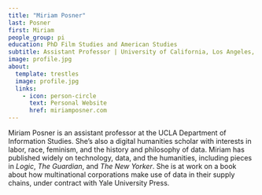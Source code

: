 ```yaml
---
title: "Miriam Posner"
last: Posner
first: Miriam
people_group: pi
education: PhD Film Studies and American Studies
subtitle: Assistant Professor | University of California, Los Angeles, Department of Information Studies
image: profile.jpg
about:
  template: trestles
  image: profile.jpg
  links:
    - icon: person-circle
      text: Personal Website
      href: miriamposner.com
---
```


Miriam Posner is an assistant professor at the UCLA Department of Information Studies. She’s also a digital humanities scholar with interests in labor, race, feminism, and the history and philosophy of data. Miriam has published widely on technology, data, and the humanities, including pieces in _Logic_, _The Guardian_, and _The New Yorker_. She is at work on a book about how multinational corporations make use of data in their supply chains, under contract with Yale University Press.